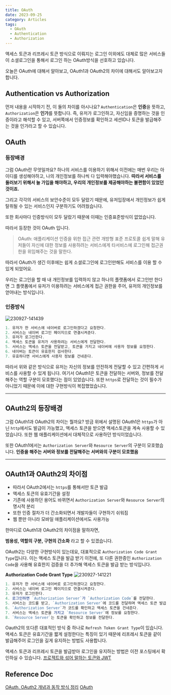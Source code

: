 ```yaml
---
title: OAuth
date: 2023-09-25
category: Articles
tags:
  - OAuth
  - Authentication
  - Authorization
---
```


액세스 토큰과 리프레시 토큰 방식으로 이뤄지는 로그인 이외에도 대체로 많은 서비스들이
소셜로그인을 통해서 로그인 하는 OAuth방식을 선호하고 있습니다.

오늘은 OAuth에 대해서 알아보고, OAuth1과 OAuth2의 차이에 대해서도 알아보고자합니다.

## Authentication vs Authorization

먼저 내용을 시작하기 전, 이 둘의 차이를 아시나요?
`Authentication`은 **인증**을 뜻하고, `Authorization`은 **인가**를 뜻합니다.
즉, 유저가 로그인하고, 자신임을 증명하는 것을 인증이라고 해석할 수 있고,
서버쪽에서 인증정보를 확인하고 세션ID나 토큰을 발급해주는 것을 인가라고 할 수 있습니다.

## OAuth

### 등장배경

그럼 OAuth란 무엇일까요? 하나의 서비스를 이용하기 위해서 이전에는 매번 우리는 아이디를 생성해야하고,
나의 개인정보를 하나씩 다 입력해야했습니다. **따라서 서비스를 둘러보기 위해서 늘 가입을 해야하고,
우리의 개인정보를 제공해야하는 불편함이 있었던 것이죠.**

그리고 각각의 서비스의 보안수준이 모두 달랐기 때문에,
유저입장에서 개인정보가 쉽게 탈취될 수 있는 서비스인지 구분하기도 어려웠습니다.

또한 회사마다 인증방식이 모두 달랐기 때문에 이때는 인증표준방식이 없었습니다.

따라서 등장한 것이 OAuth 입니다.

> OAuth: 애플리케이션 인증을 위한 접근 관련 개방형 표준 프로토콜
쉽게 말해 유저들이 자신에 대한 정보를 사용하려는 서비스에게 타서비스에 로그인해 접근권한을 위임해주는 것을 말한다.

따라서 OAuth가 생긴 이후에는 쉽게 소셜로그인에 로그인만해도 서비스를 이용 할 수 있게 되었어요.

우리는 로그인을 할 때 내 개인정보를 입력하지 않고 하나의 플랫폼에서 로그인만 한다면
그 플랫폼에서 유저가 이용하려는 서비스에게 접근 권한을 주어, 유저의 개인정보를 얻어내는 방식입니다.
<br />
### 인증방식
![230927-141439](/posts/Oauth/230927-141439.png)
```javascript
1. 유저가 한 서비스에 네이버로 로그인하겠다고 요청한다.
2. 서비스는 네이버 로그인 페이지으로 연결시켜준다.
3. 유저가 로그인한다.
4. 액세스 토큰을 유저가 사용하려는 서비스에게 전달한다.
5. 서비스는 액세스 토큰을 전달받고, 토큰을 가지고 네이버에 사용자 정보를 요청한다.
6. 네이버는 토큰이 유효한지 검사한다.
7. 유효하다면 서비스에게 사용자 정보를 건네준다.
```

따라서 위와 같은 방식으로 유저는 자신의 정보를 안전하게 전달할 수 있고 간편하게 서비스를 사용할 수 있게 됩니다.
여기서 OAuth1은 토큰을 전달하는 서버와, 정보를 전달해주는 역할 구분이 모호했다는 점이 있었습니다.
또한 `https`로 전달하는 것이 필수가 아니었기 때문에 이에 대한 구현방식이 복잡했었습니다.

---

## OAuth2의 등장배경

그럼 OAuth1과 OAuth2의 차이는 뭘까요?
방금 위에서 설명된 OAuth1은 `https`가 아닌 `http`에서도 발급이 가능했고, 액세스 토큰을 받으면 액세스토큰을 계속 사용할 수 있었습니다. 또한 웹 애플리케이션에서 대체적으로 사용하던 방식이었습니다. 

또한 OAuth1에서는 `Authorization Server`와 `Resource Server`의 구분이 모호했습니다.
**인증을 해주는 서버와 정보를 전달해주는 서버와의 구분이 모호했음**

---

## OAuth1과 OAuth2의 차이점
- 따라서 OAuth2에서는 `https`를 통해서만 토큰 발급
- 액세스 토큰의 유효기간을 설정
- 기존에 사용하던 용어도 바뀌면서 `Authorization Server`와 `Resource Server`의 명시적 분리
- 또한 인증 절차가 더 간소화되면서 개발자들이 구현하기 쉬워짐
- 웹 뿐만 아니라 모바일 애플리케이션에서도 사용가능

한마디로 OAuth1과 OAuth2의 차이점을 말하자면,

**범용성, 역할의 구분, 구현의 간소화** 라고 할 수 있겠습니다.

OAuth2는 다양한 구현방식이 있는데요, 대표적으로 `Authorization Code Grant Type`입니다. 이는 액세스 토큰을 발급 받기 이전에, 또 다른 권한증인 `Authorization Code`을 사용해 유효한지 검증을 더 추가해 액세스 토큰을 발급 받는 방식입니다.

**Authorization Code Grant Type**
![230927-141221](/posts/Oauth/230927-141221.png)
```javascript
1. 유저가 한 서비스에 네이버로 로그인하겠다고 요청한다.
2. 서비스는 네이버 로그인 페이지으로 연결시켜준다.
3. 유저가 로그인한다.
4. 로그인하면 `Authorization Server`가 `Authorization Code`를 전달한다.
5. 서비스는 코드를 받고, `Authorization Server`에 코드를 전달하며 액세스 토큰 발급을 요청한다.
6. `Authorization Server`가 코드를 확인하고 액세스 토큰을 건네준다.
7. 서비스는 액세스 토큰을 가지고 `Resource Server`에 정보를 요청한다.
8. `Resource Server`는 토큰을 확인하고 정보를 전달한다.
```

Oauth2의 또다른 대표적인 방식 중 하나로 `Refresh Token Grant Type`이 있습니다.
액세스 토큰은 유효기간을 짧게 설정한다는 특징이 있기 때문에 리프레시 토큰을 같이 발급해주어 로그인을 길게 유지하는 방법도 사용합니다.

액세스 토큰과 리프레시 토큰을 발급받아 로그인을 유지하는 방법은 이전 포스팅에서 확인하실 수 있습니다.
[프로젝트와 섞어 말하는 토큰와 JWT](/articles/Token-and-JWT)


## Reference Doc
[OAuth, OAuth2 개념과 동작 방식 정리](https://wildeveloperetrain.tistory.com/247)
[OAuth](https://github.com/minwan1/spring-security-oauth2-example/blob/master/docs/step-1%3Aoauth1%2Coauth2%EB%9E%80.md#request-token-%EB%B0%9C%EA%B8%89-%EB%A7%A4%EA%B0%9C%EB%B3%80%EC%88%98)

